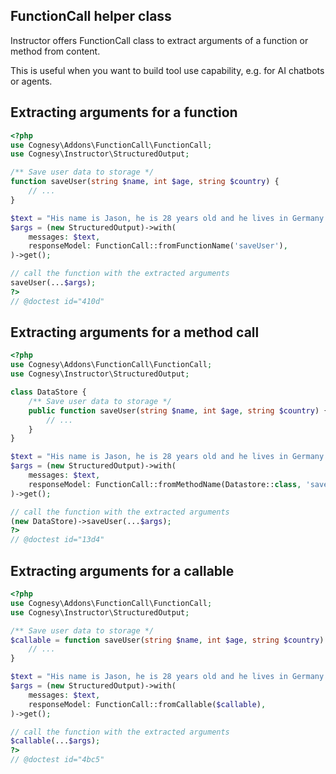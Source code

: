 ## FunctionCall helper class

Instructor offers FunctionCall class to extract arguments of a function
or method from content.

This is useful when you want to build tool use capability, e.g. for AI
chatbots or agents.



## Extracting arguments for a function

```php
<?php
use Cognesy\Addons\FunctionCall\FunctionCall;
use Cognesy\Instructor\StructuredOutput;

/** Save user data to storage */
function saveUser(string $name, int $age, string $country) {
    // ...
}

$text = "His name is Jason, he is 28 years old and he lives in Germany.";
$args = (new StructuredOutput)->with(
    messages: $text,
    responseModel: FunctionCall::fromFunctionName('saveUser'),
)->get();

// call the function with the extracted arguments
saveUser(...$args);
?>
// @doctest id="410d"
```



## Extracting arguments for a method call

```php
<?php
use Cognesy\Addons\FunctionCall\FunctionCall;
use Cognesy\Instructor\StructuredOutput;

class DataStore {
    /** Save user data to storage */
    public function saveUser(string $name, int $age, string $country) {
        // ...
    }
}

$text = "His name is Jason, he is 28 years old and he lives in Germany.";
$args = (new StructuredOutput)->with(
    messages: $text,
    responseModel: FunctionCall::fromMethodName(Datastore::class, 'saveUser'),
)->get();

// call the function with the extracted arguments
(new DataStore)->saveUser(...$args);
?>
// @doctest id="13d4"
```



## Extracting arguments for a callable

```php
<?php
use Cognesy\Addons\FunctionCall\FunctionCall;
use Cognesy\Instructor\StructuredOutput;

/** Save user data to storage */
$callable = function saveUser(string $name, int $age, string $country) {
    // ...
}

$text = "His name is Jason, he is 28 years old and he lives in Germany.";
$args = (new StructuredOutput)->with(
    messages: $text,
    responseModel: FunctionCall::fromCallable($callable),
)->get();

// call the function with the extracted arguments
$callable(...$args);
?>
// @doctest id="4bc5"
```
